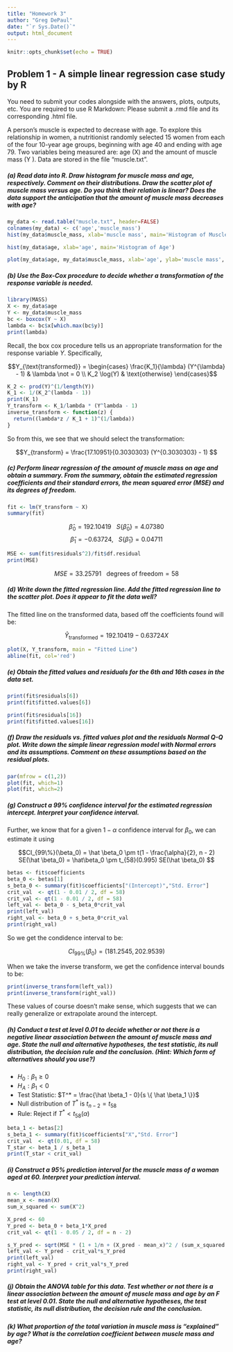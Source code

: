 ```yaml
---
title: "Homework 3"
author: "Greg DePaul"
date: "`r Sys.Date()`"
output: html_document
---
```


```r
knitr::opts_chunk$set(echo = TRUE)
```

## Problem 1 - A simple linear regression case study by R

You need to submit your codes alongside with the answers, plots, outputs, etc. You are required to use R Markdown: Please submit a .rmd file and its corresponding .html file.

A person’s muscle is expected to decrease with age. To explore this relationship in women, a nutritionist randomly selected 15 women from each of the four 10-year age groups, beginning with age 40 and ending with age 79. Two variables being measured are: age (X) and the amount of muscle mass (Y ). Data are stored in the file “muscle.txt”.


##### (a) Read data into R. Draw histogram for muscle mass and age, respectively. Comment on their distributions. Draw the scatter plot of muscle mass versus age. Do you think their relation is linear? Does the data support the anticipation that the amount of muscle mass decreases with age? 

```r
my_data <- read.table("muscle.txt", header=FALSE)
colnames(my_data) <- c('age','muscle_mass')
hist(my_data$muscle_mass, xlab='muscle mass', main='Histogram of Muscle Mass')
```

```r
hist(my_data$age, xlab='age', main='Histogram of Age')
```

```r
plot(my_data$age, my_data$muscle_mass, xlab='age', ylab='muscle mass', main='Muscle Mass versus Age')
```

##### (b) Use the Box-Cox procedure to decide whether a transformation of the response variable is needed.


```r
library(MASS)
X <- my_data$age
Y <- my_data$muscle_mass
bc <- boxcox(Y ~ X)
lambda <- bc$x[which.max(bc$y)]
print(lambda)
```



Recall, the box cox procedure tells us an appropriate transformation for the response variable $Y$. Specifically, 

$$Y_{\text{transformed}} = \begin{cases}
\frac{K_1}{\lambda} (Y^{\lambda} - 1) & \lambda \not = 0 \\
K_2 \log(Y) & \text{otherwise}
\end{cases}$$

```r
K_2 <- prod(Y)^(1/length(Y))
K_1 <- 1/(K_2^(lambda - 1))
print(K_1)
Y_transform <- K_1/lambda * (Y^lambda - 1)
inverse_transform <- function(z) {
  return((lambda*z / K_1 + 1)^(1/lambda))
}
```

So from this, we see that we should select the transformation: 

$$Y_{transform} = \frac{17.10951}{0.3030303} (Y^{0.3030303} - 1) $$

##### (c) Perform linear regression of the amount of muscle mass on age and obtain a summary. From the summary, obtain the estimated regression coefficients and their standard errors, the mean squared error (MSE) and its degrees of freedom.


```r
fit <- lm(Y_transform ~ X)
summary(fit)
```

$$\hat \beta_0 = 192.10419 \ \ \ S\{\hat \beta_0\} = 4.07380$$
$$\hat \beta_1 = -0.63724, \ \ \ S\{\hat \beta_1\} = 0.04711$$

```r
MSE <- sum(fit$residuals^2)/fit$df.residual
print(MSE)
```
$$MSE = 33.25791 \ \ \ \text{degrees of freedom} = 58$$

##### (d) Write down the fitted regression line. Add the fitted regression line to the scatter plot. Does it appear to fit the data well?

The fitted line on the transformed data, based off the coefficients found will be: 

$$\hat Y_{\text{transformed}} = 192.10419 -0.63724X$$
```r
plot(X, Y_transform, main = "Fitted Line")
abline(fit, col='red')
```

##### (e) Obtain the fitted values and residuals for the 6th and 16th cases in the data set.

```r
print(fit$residuals[6])
print(fit$fitted.values[6])

print(fit$residuals[16])
print(fit$fitted.values[16])
```

##### (f) Draw the residuals vs. fitted values plot and the residuals Normal Q-Q plot. Write down the simple linear regression model with Normal errors and its assumptions. Comment on these assumptions based on the residual plots.

```r
par(mfrow = c(1,2))
plot(fit, which=1)
plot(fit, which=2)
```


##### (g) Construct a 99\% confidence interval for the estimated regression intercept. Interpret your confidence interval.

Further, we know that for a given $1 - \alpha$ confidence interval for $\beta_0$, we can estimate it using 

$$CI_{99\%}(\beta_0) = \hat \beta_0 \pm t(1 - \frac{\alpha}{2}, n - 2) SE(\hat \beta_0) = \hat\beta_0 \pm t_{58}(0.995) SE(\hat \beta_0) $$

```r
betas <- fit$coefficients
beta_0 <- betas[1]
s_beta_0 <- summary(fit)$coefficients["(Intercept)","Std. Error"]
crit_val  <- qt(1 - 0.01 / 2, df = 58)
crit_val <- qt(1 - 0.01 / 2, df = 58)
left_val <- beta_0 - s_beta_0*crit_val
print(left_val)
right_val <- beta_0 + s_beta_0*crit_val
print(right_val)
```

So we get the condidence interval to be: 

$$CI_{99\%}(\beta_0) = (181.2545, 202.9539)$$

When we take the inverse transform, we get the confidence interval bounds to be: 

```r
print(inverse_transform(left_val))
print(inverse_transform(right_val))
```

These values of course doesn't make sense, which suggests that we can really generalize or 
extrapolate around the intercept. 

##### (h) Conduct a test at level 0.01 to decide whether or not there is a negative linear association between the amount of muscle mass and age. State the null and alternative hypotheses, the test statistic, its null distribution, the decision rule and the conclusion. (Hint: Which form of alternatives should you use?)

- $H_0 : \beta_1 \geq 0$ 
- $H_A : \beta_1 < 0$
- Test Statistic: $T^* = \frac{\hat \beta_1 - 0}{s \{ \hat \beta_1 \}}$
- Null distribution of $T^*$ is $t_{n - 2} = t_{58}$
- Rule: Reject if $T^* < t_{58}(\alpha)$

```r
beta_1 <- betas[2]
s_beta_1 <- summary(fit)$coefficients["X","Std. Error"]
crit_val  <- qt(0.01, df = 58)
T_star <- beta_1 / s_beta_1
print(T_star < crit_val)
```


##### (i) Construct a 95% prediction interval for the muscle mass of a woman aged at 60. Interpret your prediction interval.

```r
n <- length(X)
mean_x <- mean(X)
sum_x_squared <- sum(X^2)

X_pred <- 60
Y_pred <- beta_0 + beta_1*X_pred
crit_val <- qt(1 - 0.05 / 2, df = n - 2)

s_Y_pred <- sqrt(MSE * (1 + 1/n + (X_pred - mean_x)^2 / (sum_x_squared - n * mean_x^2)))
left_val <- Y_pred - crit_val*s_Y_pred
print(left_val)
right_val <- Y_pred + crit_val*s_Y_pred
print(right_val)
```

##### (j) Obtain the ANOVA table for this data. Test whether or not there is a linear association between the amount of muscle mass and age by an F test at level 0.01. State the null and alternative hypotheses, the test statistic, its null distribution, the decision rule and the conclusion.

##### (k) What proportion of the total variation in muscle mass is “explained” by age? What is the correlation coefficient between muscle mass and age?




